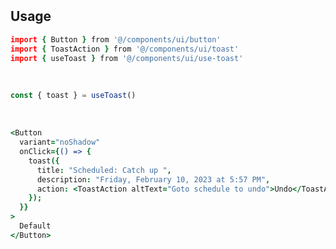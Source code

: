 ```coffeescript file=<rootDir>/src/components/ui/toast.tsx title="components/ui/toast.tsx"
```

<br />

## Usage

```coffeescript
import { Button } from '@/components/ui/button'
import { ToastAction } from '@/components/ui/toast'
import { useToast } from '@/components/ui/use-toast'
```

<br />

```ts
const { toast } = useToast()
```

<br />

```coffeescript
<Button
  variant="noShadow"
  onClick={() => {
    toast({
      title: "Scheduled: Catch up ",
      description: "Friday, February 10, 2023 at 5:57 PM",
      action: <ToastAction altText="Goto schedule to undo">Undo</ToastAction>,
    });
  }}
>
  Default
</Button>
```